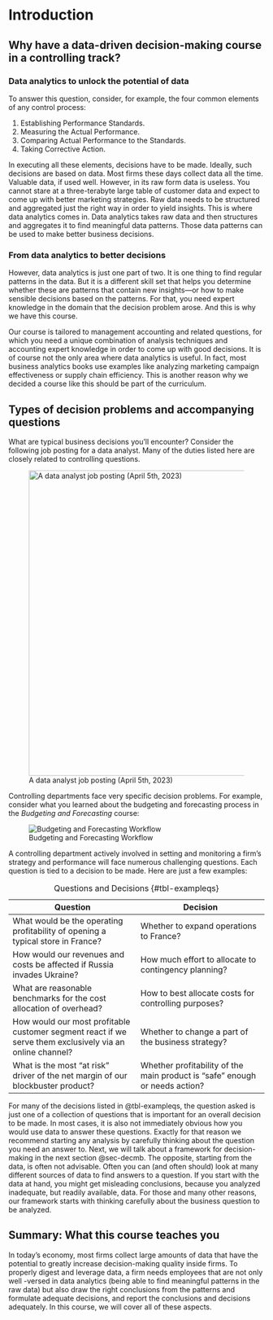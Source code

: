 # Introduction {#sec-introduction}

## Why have a data-driven decision-making course in a controlling track?

### Data analytics to unlock the potential of data

To answer this question, consider, for example, the four common elements of any control process:

1. Establishing Performance Standards.
2. Measuring the Actual Performance.
3. Comparing Actual Performance to the Standards.
4. Taking Corrective Action.

In executing all these elements, decisions have to be made. Ideally, such decisions are based on data. Most firms these days collect data all the time. Valuable data, if used well. However, in its raw form data is useless. You cannot stare at a three-terabyte large table of customer data and expect to come up with better marketing strategies. Raw data needs to be structured and aggregated just the right way in order to yield insights. This is where data analytics comes in. Data analytics takes raw data and then structures and aggregates it to find meaningful data patterns. Those data patterns can be used to make better business decisions.


### From data analytics to better decisions

However, data analytics is just one part of two. It is one thing to find regular patterns in the data. But it is a different skill set that helps you determine whether these are patterns that contain new insights---or how to make sensible decisions based on the patterns. For that, you need expert knowledge in the domain that the decision problem arose. And this is why we have this course.

Our course is tailored to management accounting and related questions, for which you need a unique combination of analysis techniques and accounting expert knowledge in order to come up with good decisions. It is of course not the only area where data analytics is useful. In fact, most business analytics books use examples like analyzing marketing campaign effectiveness or supply chain efficiency. This is another reason why we decided a course like this should be part of the curriculum.


## Types of decision problems and accompanying questions

What are typical business decisions you'll encounter? Consider the following job posting for a data analyst. Many of the duties listed here are closely related to controlling questions.

![A data analyst job posting (April 5th, 2023)](pics/P1/ASML-job.png){#fig-asmljob width="600px"}

Controlling departments face very specific decision problems. For example, consider what you learned about the budgeting and forecasting process in the *Budgeting and Forecasting* course:

![Budgeting and Forecasting Workflow](pics/P1/BF-flow-pic.png){#fig-bfflow}

A controlling department actively involved in setting and monitoring a firm's strategy and performance will face numerous challenging questions. Each question is tied to a decision to be made. Here are just a few examples:

| Question                                                                                                 | Decision                                                                   |
|------------------------------------|------------------------------------|
| What would be the operating profitability of opening a typical store in France?                          | Whether to expand operations to France?                                    |
| How would our revenues and costs be affected if Russia invades Ukraine?                              | How much effort to allocate to contingency planning?                         |
| What are reasonable benchmarks for the cost allocation of overhead?                                      | How to best allocate costs for controlling purposes?                        |
| How would our most profitable customer segment react if we serve them exclusively via an online channel? | Whether to change a part of the business strategy?                          |
| What is the most "at risk" driver of the net margin of our blockbuster product?                         | Whether profitability of the main product is "safe" enough or needs action? |

: Questions and Decisions {#tbl-exampleqs}


For many of the decisions listed in @tbl-exampleqs, the question asked is just one of a collection of questions that is important for an overall decision to be made. In most cases, it is also not immediately obvious how you would use data to answer these questions. Exactly for that reason we recommend starting any analysis by carefully thinking about the question you need an answer to. Next, we will talk about a framework for decision-making in the next section @sec-decmb. The opposite, starting from the data, is often not advisable. Often you can (and often should) look at many different sources of data to find answers to a question. If you start with the data at hand, you might get misleading conclusions, because you analyzed inadequate, but readily available, data. For those and many other reasons, our framework starts with thinking carefully about the business question to be analyzed.


## Summary: What this course teaches you

In today's economy, most firms collect large amounts of data that have the potential to greatly increase decision-making quality inside firms. To properly digest and leverage data, a firm needs employees that are not only well
-versed in data analytics (being able to find meaningful patterns in the raw data) but also draw the right conclusions from the patterns and formulate adequate decisions, and report the conclusions and decisions adequately. In this course, we will cover all of these aspects.
<!-- project costing -->

<!--     Prognose von zukünftigen Kostenentwicklungen bei Projekten -->
<!--     Die automatisierte Auswertung von Projektkalkulationen und deren Financials, um kritische Bereiche bzw. Red Flags zu identifizieren. -->
<!--     Ermittlung der Werthaltigkeit des Order Backlog -->
<!--     Auswertung von großen Datensätzen, um bestimmte Patterns zu identifizieren (z.B. (zukünftige) Profitabilität bestimmter Produkte/Geschäfte) -->
<!--     Zukünftige Entwicklung des Cash Flows -->

